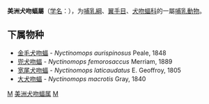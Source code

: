 {{Automatic taxobox
| taxon = Nyctinomops
| authority = Miller, 1902
| image = Nyctinomops macrotus.jpeg
| image_caption = [[大犬吻蝠|大犬吻蝠]](''Nyctinomops macroti''s) 
}}

'''美洲犬吻蝠屬'''（[[学名|学名]]：{{lang|la|''Nyctinomops''}}），为[[哺乳綱|哺乳綱]]、[[翼手目|翼手目]]、[[犬吻蝠科|犬吻蝠科]]的一屬[[哺乳動物|哺乳動物]]。

==下属物种==
* [[金毛犬吻蝠|金毛犬吻蝠]] - ''Nyctinomops aurispinosus'' Peale, 1848
* [[兜犬吻蝠|兜犬吻蝠]] - ''Nyctinomops femorosaccus'' Merriam, 1889
* [[宽尾犬吻蝠|宽尾犬吻蝠]] - ''Nyctinomops laticaudatus'' E. Geoffroy, 1805
* [[大犬吻蝠|大犬吻蝠]] - ''Nyctinomops macrotis'' Gray, 1840

{{taxonbar}}
[[Category:犬吻蝠科|M]]
[[Category:美洲犬吻蝠属|]]
[[Category:_1902年描述的分类群|M]]